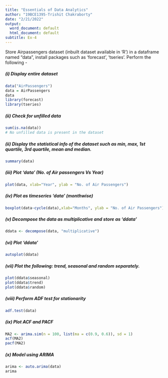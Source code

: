 ---
title: "Essentials of Data Analytics"
author: "19BCE1395-Trishit Chakraborty"
date: "2/21/2022"
output:
  word_document: default
  html_document: default
subtitle: Ex-4
---

Store Airpassengers dataset (inbuilt dataset available in ‘R’) in a dataframe named “data”, install packages such as ‘forecast’, ‘tseries’. Perform the following - 

#####  (i) Display entire dataset

```{r, echo=TRUE}
data("AirPassengers")
data = AirPassengers
data
library(forecast)
library(tseries)
```


##### (ii) Check for unfilled data 

```{r, echo=TRUE}
sum(is.na(data))
# No unfilled data is present in the dataset
```


##### (ii) Display the statistical info of the dataset such as min, max, 1st quartile, 3rd quartile, mean and median.

```{r, echo=TRUE}
summary(data)
```


##### (iii) Plot ‘data’ (No. of Air passengers Vs Year) 

```{r, echo=TRUE}
plot(data, xlab="Year", ylab = "No. of Air Passengers")
```


##### (iv) Plot as timeseries ‘data’ (monthwise) 

```{r, echo=TRUE}
boxplot(data~cycle(data),xlab="Months", ylab = "No. of Air Passengers")
```


##### (v) Decompose the data as multiplicative and store as ‘ddata’

```{r, echo=TRUE}
ddata <- decompose(data, "multiplicative")
```


##### (vi) Plot ‘ddata’

```{r, echo=TRUE}
autoplot(ddata)
```


##### (vii) Plot the following: trend, seasonal and random separately. 

```{r, echo=TRUE}
plot(ddata$seasonal)
plot(ddata$trend)
plot(ddata$random)
```


##### (viii) Perform ADF test for stationarity 

```{r, echo=TRUE}
adf.test(data) 
```


##### (ix) Plot ACF and PACF 

```{r, echo=TRUE}
MA2 <- arima.sim(n = 100, list(ma = c(0.9, 0.6)), sd = 1)
acf(MA2)
pacf(MA2)
```


##### (x) Model using ARIMA 

```{r, echo=TRUE}
arima <- auto.arima(data)
arima
```
